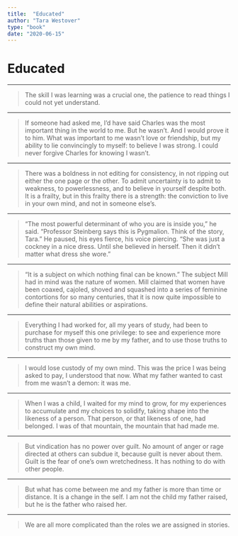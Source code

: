 ```yaml
---
title:  "Educated"
author: "Tara Westover"
type: "book"
date: "2020-06-15"
---
```


# Educated
- - -

>The skill I was learning was a crucial one, the patience to read things I could not yet understand.
- - -

>If someone had asked me, I’d have said Charles was the most important thing in the world to me. But he wasn’t. And I would prove it to him. What was important to me wasn’t love or friendship, but my ability to lie convincingly to myself: to believe I was strong. I could never forgive Charles for knowing I wasn’t.
- - -

>There was a boldness in not editing for consistency, in not ripping out either the one page or the other. To admit uncertainty is to admit to weakness, to powerlessness, and to believe in yourself despite both. It is a frailty, but in this frailty there is a strength: the conviction to live in your own mind, and not in someone else’s.
- - -

>“The most powerful determinant of who you are is inside you,” he said. “Professor Steinberg says this is Pygmalion. Think of the story, Tara.” He paused, his eyes fierce, his voice piercing. “She was just a cockney in a nice dress. Until she believed in herself. Then it didn’t matter what dress she wore.”
- - -

>“It is a subject on which nothing final can be known.” The subject Mill had in mind was the nature of women. Mill claimed that women have been coaxed, cajoled, shoved and squashed into a series of feminine contortions for so many centuries, that it is now quite impossible to define their natural abilities or aspirations.
- - -

>Everything I had worked for, all my years of study, had been to purchase for myself this one privilege: to see and experience more truths than those given to me by my father, and to use those truths to construct my own mind.
- - -

>I would lose custody of my own mind. This was the price I was being asked to pay, I understood that now. What my father wanted to cast from me wasn’t a demon: it was me.
- - -

>When I was a child, I waited for my mind to grow, for my experiences to accumulate and my choices to solidify, taking shape into the likeness of a person. That person, or that likeness of one, had belonged. I was of that mountain, the mountain that had made me.
- - -

>But vindication has no power over guilt. No amount of anger or rage directed at others can subdue it, because guilt is never about them. Guilt is the fear of one’s own wretchedness. It has nothing to do with other people.
- - -

>But what has come between me and my father is more than time or distance. It is a change in the self. I am not the child my father raised, but he is the father who raised her.
- - -

>We are all more complicated than the roles we are assigned in stories.
